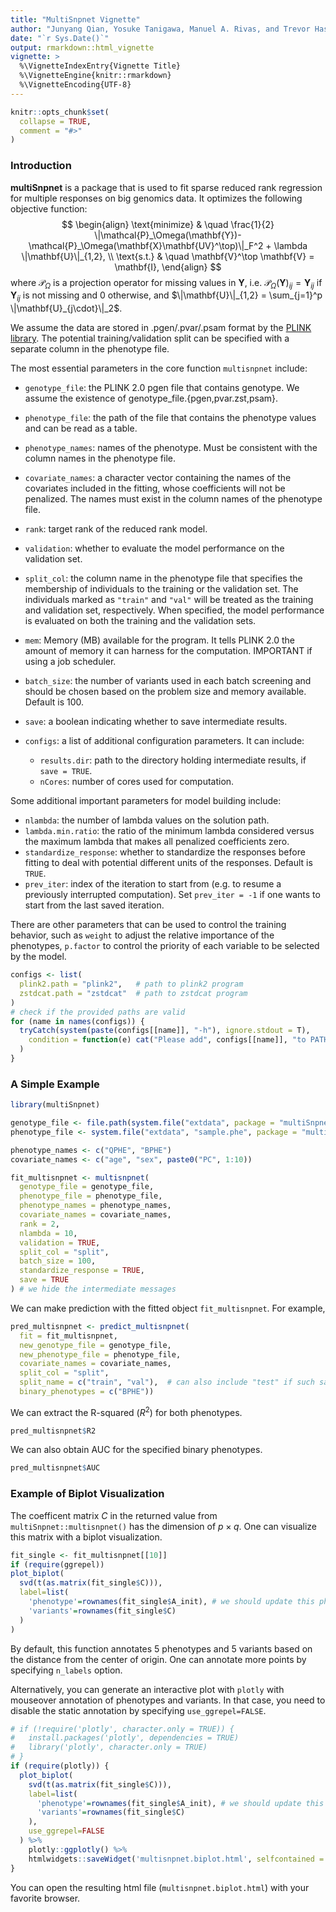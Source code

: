 ```yaml
---
title: "MultiSnpnet Vignette"
author: "Junyang Qian, Yosuke Tanigawa, Manuel A. Rivas, and Trevor Hastie"
date: "`r Sys.Date()`"
output: rmarkdown::html_vignette
vignette: >
  %\VignetteIndexEntry{Vignette Title}
  %\VignetteEngine{knitr::rmarkdown}
  %\VignetteEncoding{UTF-8}
---
```


```r
knitr::opts_chunk$set(
  collapse = TRUE,
  comment = "#>"
)
```

### Introduction

**multiSnpnet** is a package that is used to fit sparse reduced rank regression for multiple responses on big genomics data. It optimizes the following objective function:
$$
\begin{align}
\text{minimize} & \quad  \frac{1}{2} \|\mathcal{P}_\Omega(\mathbf{Y})-\mathcal{P}_\Omega(\mathbf{X}\mathbf{UV}^\top)\|_F^2 + \lambda \|\mathbf{U}\|_{1,2}, \\
\text{s.t.} & \quad \mathbf{V}^\top \mathbf{V} = \mathbf{I},
\end{align}
$$
where $\mathcal{P}_\Omega$ is a projection operator for missing values in $\mathbf{Y}$, i.e. $\mathcal{P}_\Omega(\mathbf{Y})_{ij} = \mathbf{Y}_{ij}$ if $\mathbf{Y}_{ij}$ is not missing and $0$ otherwise, and $\|\mathbf{U}\|_{1,2} = \sum_{j=1}^p \|\mathbf{U}_{j\cdot}\|_2$.

We assume the data are stored in .pgen/.pvar/.psam format by the [PLINK library](https://www.cog-genomics.org/plink/2.0/formats#pgen). The potential training/validation split can be specified with a separate column in the phenotype file.

The most essential parameters in the core function `multisnpnet` include:

- `genotype_file`: the PLINK 2.0 pgen file that contains genotype. We assume the existence of genotype_file.{pgen,pvar.zst,psam}.
- `phenotype_file`: the path of the file that contains the phenotype values and can be read as a table.
- `phenotype_names`: names of the phenotype. Must be consistent with the column names in the phenotype file.
- `covariate_names`: a character vector containing the names of the covariates included in the fitting, whose coefficients will not be penalized. The names must exist in the column names of the phenotype file.
- `rank`: target rank of the reduced rank model.
- `validation`: whether to evaluate the model performance on the validation set.
- `split_col`: the column name in the phenotype file that specifies the membership of individuals to the training or the validation set. The individuals marked as `"train"` and `"val"` will be treated as the training and validation set, respectively. When specified, the model performance is evaluated on both the training and the validation sets.
- `mem`: Memory (MB) available for the program. It tells PLINK 2.0 the amount of memory it can harness for the computation. IMPORTANT if using a job scheduler.
- `batch_size`: the number of variants used in each batch screening and should be chosen based on the problem size and memory available. Default is 100.
- `save`: a boolean indicating whether to save intermediate results.

- `configs`: a list of additional configuration parameters. It can include:
    + `results.dir`: path to the directory holding intermediate results, if `save = TRUE`.
    + `nCores`: number of cores used for computation.

Some additional important parameters for model building include:

- `nlambda`: the number of lambda values on the solution path.
- `lambda.min.ratio`: the ratio of the minimum lambda considered versus the maximum lambda that makes all penalized coefficients zero.
- `standardize_response`: whether to standardize the responses before fitting to deal with potential different units of the responses. Default is `TRUE`.
- `prev_iter`: index of the iteration to start from (e.g. to resume a previously interrupted computation). Set `prev_iter = -1` if one wants to start from the last saved iteration.

There are other parameters that can be used to control the training behavior, such as `weight` to adjust the relative importance of the phenotypes, `p.factor` to control the priority of each variable to be selected by the model.

```r
configs <- list(
  plink2.path = "plink2",   # path to plink2 program
  zstdcat.path = "zstdcat"  # path to zstdcat program
)
# check if the provided paths are valid
for (name in names(configs)) {
  tryCatch(system(paste(configs[[name]], "-h"), ignore.stdout = T),
    condition = function(e) cat("Please add", configs[[name]], "to PATH, or modify the path in the configs list.")
  )
}
```

### A Simple Example

```r
library(multiSnpnet)
```

```r
genotype_file <- file.path(system.file("extdata", package = "multiSnpnet"), "sample")
phenotype_file <- system.file("extdata", "sample.phe", package = "multiSnpnet")

phenotype_names <- c("QPHE", "BPHE")
covariate_names <- c("age", "sex", paste0("PC", 1:10))

fit_multisnpnet <- multisnpnet(
  genotype_file = genotype_file,
  phenotype_file = phenotype_file,
  phenotype_names = phenotype_names,
  covariate_names = covariate_names,
  rank = 2,
  nlambda = 10,
  validation = TRUE,
  split_col = "split",
  batch_size = 100,
  standardize_response = TRUE,
  save = TRUE
) # we hide the intermediate messages
```

We can make prediction with the fitted object `fit_multisnpnet`. For example,
```r
pred_multisnpnet <- predict_multisnpnet(
  fit = fit_multisnpnet,
  new_genotype_file = genotype_file,
  new_phenotype_file = phenotype_file,
  covariate_names = covariate_names,
  split_col = "split",
  split_name = c("train", "val"),  # can also include "test" if such samples are available in the phenotype file
  binary_phenotypes = c("BPHE"))
```

We can extract the R-squared ($R^2$) for both phenotypes.

```r
pred_multisnpnet$R2
```

We can also obtain AUC for the specified binary phenotypes.

```r
pred_multisnpnet$AUC
```

### Example of Biplot Visualization

The coefficent matrix $C$ in the returned value from `multiSnpnet::multisnpnet()` has the dimension of $p \times q$. One can visualize this matrix with a biplot visualization.

```r
fit_single <- fit_multisnpnet[[10]]
if (require(ggrepel))
plot_biplot(
  svd(t(as.matrix(fit_single$C))),
  label=list(
    'phenotype'=rownames(fit_single$A_init), # we should update this phenotype labels so that it matches with the simple example above.
    'variants'=rownames(fit_single$C)
  )
)
```

By default, this function annotates 5 phenotypes and 5 variants based on the distance from the center of origin. One can annotate more points by specifying `n_labels` option.

Alternatively, you can generate an interactive plot with `plotly` with mouseover annotation of phenotypes and variants. In that case, you need to disable the static annotation by specifying `use_ggrepel=FALSE`.

```r
# if (!require('plotly', character.only = TRUE)) {
#   install.packages('plotly', dependencies = TRUE)
#   library('plotly', character.only = TRUE)
# }
if (require(plotly)) {
  plot_biplot(
    svd(t(as.matrix(fit_single$C))),
    label=list(
      'phenotype'=rownames(fit_single$A_init), # we should update this phenotype labels so that it matches with the simple example above.
      'variants'=rownames(fit_single$C)
    ),
    use_ggrepel=FALSE
  ) %>%
    plotly::ggplotly() %>%
    htmlwidgets::saveWidget('multisnpnet.biplot.html', selfcontained = F, libdir = "lib")
}
```

You can open the resulting html file (`multisnpnet.biplot.html`) with your favorite browser.
